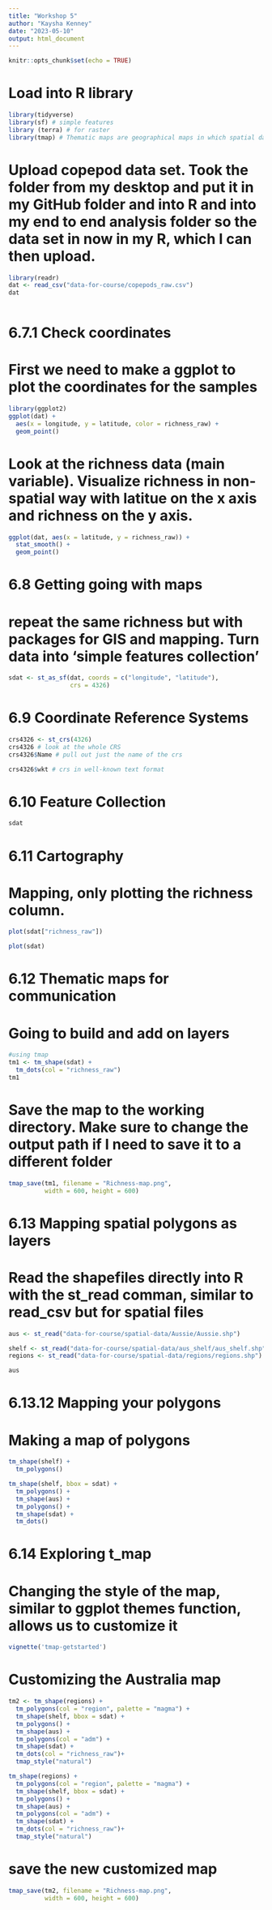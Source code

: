 ```yaml
---
title: "Workshop 5"
author: "Kaysha Kenney"
date: "2023-05-10"
output: html_document
---
```


```r
knitr::opts_chunk$set(echo = TRUE)
```

# Load into R library 
```r
library(tidyverse)
library(sf) # simple features
library (terra) # for raster
library(tmap) # Thematic maps are geographical maps in which spatial data distributions are visualized

```

# Upload copepod data set. Took the folder from my desktop and put it in my GitHub folder and into R and into my end to end analysis folder so the data set in now in my R, which I can then upload. 
```r
library(readr)
dat <- read_csv("data-for-course/copepods_raw.csv")
dat
  
```


# 6.7.1 Check coordinates ### 
# First we need to make a ggplot to plot the coordinates for the samples 

```r
library(ggplot2)
ggplot(dat) + 
  aes(x = longitude, y = latitude, color = richness_raw) +
  geom_point()
```

# Look at the richness data (main variable). Visualize richness in non-spatial way with latitue on the x axis and richness on the y axis.  
```r
ggplot(dat, aes(x = latitude, y = richness_raw)) + 
  stat_smooth() + 
  geom_point()
```

# 6.8 Getting going with maps ### 
# repeat the same richness but with packages for GIS and mapping. Turn data into 'simple features collection' 
```r
sdat <- st_as_sf(dat, coords = c("longitude", "latitude"), 
                 crs = 4326)
```

# 6.9 Coordinate Reference Systems ### 

```r
crs4326 <- st_crs(4326)
crs4326 # look at the whole CRS
crs4326$Name # pull out just the name of the crs
```
```r
crs4326$wkt # crs in well-known text format
```
# 6.10 Feature Collection ### 

```r
sdat
```
# 6.11 Cartography ### 

# Mapping, only plotting the richness column. 
```r
plot(sdat["richness_raw"])

```
```r
plot(sdat)
```

# 6.12 Thematic maps for communication ### 

# Going to build and add on layers 
```r
#using tmap
tm1 <- tm_shape(sdat) + 
  tm_dots(col = "richness_raw")
tm1
```

# Save the map to the working directory. Make sure to change the output path if I need to save it to a different folder 
```r
tmap_save(tm1, filename = "Richness-map.png", 
          width = 600, height = 600)
```

# 6.13 Mapping spatial polygons as layers ### 
# Read the shapefiles directly into R with the st_read comman, similar to read_csv but for spatial files 
```r
aus <- st_read("data-for-course/spatial-data/Aussie/Aussie.shp")
```
```r
shelf <- st_read("data-for-course/spatial-data/aus_shelf/aus_shelf.shp")
regions <- st_read("data-for-course/spatial-data/regions/regions.shp")
```
```r
aus
```

# 6.13.12 Mapping your polygons ### 

# Making a map of polygons 
```r
tm_shape(shelf) + 
  tm_polygons()
```
```r
tm_shape(shelf, bbox = sdat) + 
  tm_polygons() +
  tm_shape(aus) + 
  tm_polygons() + 
  tm_shape(sdat) + 
  tm_dots()
```

# 6.14 Exploring t_map ### 

# Changing the style of the map, similar to ggplot themes function, allows us to customize it 
```r
vignette('tmap-getstarted')
```

# Customizing the Australia map 
```r
tm2 <- tm_shape(regions) +
  tm_polygons(col = "region", palette = "magma") +
  tm_shape(shelf, bbox = sdat) + 
  tm_polygons() +
  tm_shape(aus) + 
  tm_polygons(col = "adm") + 
  tm_shape(sdat) + 
  tm_dots(col = "richness_raw")+ 
  tmap_style("natural")
```

```r
tm_shape(regions) +
  tm_polygons(col = "region", palette = "magma") +
  tm_shape(shelf, bbox = sdat) + 
  tm_polygons() +
  tm_shape(aus) + 
  tm_polygons(col = "adm") + 
  tm_shape(sdat) + 
  tm_dots(col = "richness_raw")+ 
  tmap_style("natural") 

```
# save the new customized map 
```r
tmap_save(tm2, filename = "Richness-map.png", 
          width = 600, height = 600)
```

